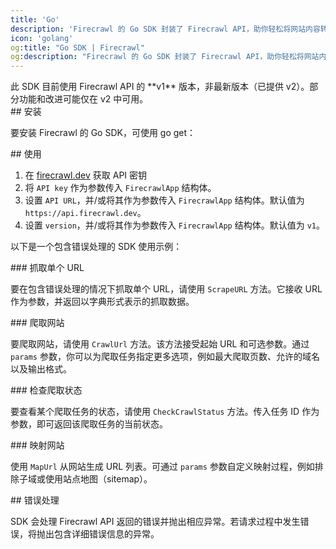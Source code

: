 ```yaml
---
title: 'Go'
description: 'Firecrawl 的 Go SDK 封装了 Firecrawl API，助你轻松将网站内容转换为 Markdown。'
icon: 'golang'
og:title: "Go SDK | Firecrawl"
og:description: "Firecrawl 的 Go SDK 封装了 Firecrawl API，助你轻松将网站内容转换为 Markdown。"
---
```



<Warning>
  此 SDK 目前使用 Firecrawl API 的 **v1** 版本，非最新版本（已提供 v2）。部分功能和改进可能仅在 v2 中可用。
</Warning>

<div id="installation">
  ## 安装
</div>

要安装 Firecrawl 的 Go SDK，可使用 go get：

<InstallGoSDK />

<div id="usage">
  ## 使用
</div>

1. 在 [firecrawl.dev](https://firecrawl.dev) 获取 API 密钥
2. 将 `API key` 作为参数传入 `FirecrawlApp` 结构体。
3. 设置 `API URL`，并/或将其作为参数传入 `FirecrawlApp` 结构体。默认值为 `https://api.firecrawl.dev`。
4. 设置 `version`，并/或将其作为参数传入 `FirecrawlApp` 结构体。默认值为 `v1`。

以下是一个包含错误处理的 SDK 使用示例：

<ScrapeAndCrawlGoExample />

<div id="scraping-a-url">
  ### 抓取单个 URL
</div>

要在包含错误处理的情况下抓取单个 URL，请使用 `ScrapeURL` 方法。它接收 URL 作为参数，并返回以字典形式表示的抓取数据。

<ScrapeGoShort />

<div id="crawling-a-website">
  ### 爬取网站
</div>

要爬取网站，请使用 `CrawlUrl` 方法。该方法接受起始 URL 和可选参数。通过 `params` 参数，你可以为爬取任务指定更多选项，例如最大爬取页数、允许的域名以及输出格式。

<CrawlGoShort />

<div id="checking-crawl-status">
  ### 检查爬取状态
</div>

要查看某个爬取任务的状态，请使用 `CheckCrawlStatus` 方法。传入任务 ID 作为参数，即可返回该爬取任务的当前状态。

<CheckCrawlStatusGoShort />

<div id="map-a-website">
  ### 映射网站
</div>

使用 `MapUrl` 从网站生成 URL 列表。可通过 `params` 参数自定义映射过程，例如排除子域或使用站点地图（sitemap）。

<MapGoShort />

<div id="error-handling">
  ## 错误处理
</div>

SDK 会处理 Firecrawl API 返回的错误并抛出相应异常。若请求过程中发生错误，将抛出包含详细错误信息的异常。